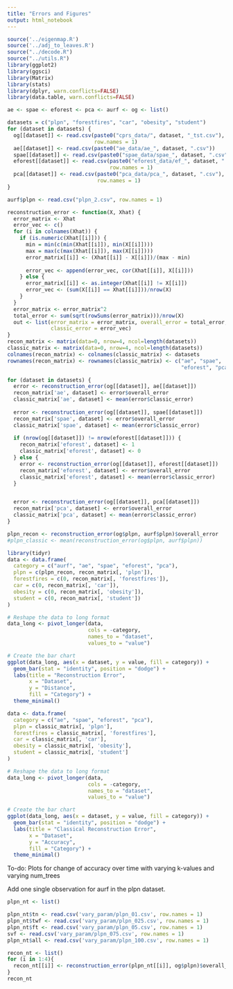 ```yaml
---
title: "Errors and Figures"
output: html_notebook
---
```


```r
source('../eigenmap.R')
source('../adj_to_leaves.R')
source("../decode.R")
source("../utils.R")
library(ggplot2)
library(ggsci)
library(Matrix)
library(stats)
library(dplyr, warn.conflicts=FALSE)
library(data.table, warn.conflicts=FALSE)
```

```r
ae <- spae <- eforest <- pca <- aurf <- og <- list()

datasets = c("plpn", "forestfires", "car", "obesity", "student")
for (dataset in datasets) {
  og[[dataset]] <- read.csv(paste0("cprs_data/", dataset, "_tst.csv"), 
                            row.names = 1)
  ae[[dataset]] <- read.csv(paste0("ae_data/ae_", dataset, ".csv"))
  spae[[dataset]] <- read.csv(paste0("spae_data/spae_", dataset, ".csv"))
  eforest[[dataset]] <- read.csv(paste0("eforest_data/ef_", dataset, ".csv"), 
                                 row.names = 1)
  pca[[dataset]] <- read.csv(paste0("pca_data/pca_", dataset, ".csv"), 
                             row.names = 1)
}

aurf$plpn <- read.csv("plpn_2.csv", row.names = 1)
```

```r
reconstruction_error <- function(X, Xhat) {
  error_matrix <- Xhat
  error_vec <- c()
  for (i in colnames(Xhat)) {
    if (is.numeric(Xhat[[i]])) {
      min = min(c(min(Xhat[[i]]), min(X[[i]]))) 
      max = max(c(max(Xhat[[i]]), max(X[[i]])))
      error_matrix[[i]] <- (Xhat[[i]] - X[[i]])/(max - min)
      
      error_vec <- append(error_vec, cor(Xhat[[i]], X[[i]]))
    } else {
      error_matrix[[i]] <- as.integer(Xhat[[i]] != X[[i]])
      error_vec <- (sum(X[[i]] == Xhat[[i]]))/nrow(X)
    }
  }
  error_matrix <- error_matrix^2
  total_error <- sum(sqrt(rowSums(error_matrix)))/nrow(X)
  out <- list(error_matrix = error_matrix, overall_error = total_error,
              classic_error = error_vec)
}
recon_matrix <- matrix(data=0, nrow=4, ncol=length(datasets))
classic_matrix <- matrix(data=0, nrow=4, ncol=length(datasets))
colnames(recon_matrix) <- colnames(classic_matrix) <- datasets
rownames(recon_matrix) <- rownames(classic_matrix) <- c("ae", "spae",
                                                        "eforest", "pca")

for (dataset in datasets) {
  error <- reconstruction_error(og[[dataset]], ae[[dataset]])
  recon_matrix['ae', dataset] <- error$overall_error
  classic_matrix['ae', dataset] <- mean(error$classic_error)
  
  error <- reconstruction_error(og[[dataset]], spae[[dataset]])
  recon_matrix['spae', dataset] <- error$overall_error
  classic_matrix['spae', dataset] <- mean(error$classic_error)
  
  if (nrow(og[[dataset]]) != nrow(eforest[[dataset]])) {
    recon_matrix['eforest', dataset] <- 1
    classic_matrix['eforest', dataset] <- 0
  } else {
    error <- reconstruction_error(og[[dataset]], eforest[[dataset]])
    recon_matrix['eforest', dataset] <- error$overall_error
    classic_matrix['eforest', dataset] <- mean(error$classic_error)
  }


  error <- reconstruction_error(og[[dataset]], pca[[dataset]])
  recon_matrix['pca', dataset] <- error$overall_error
  classic_matrix['pca', dataset] <- mean(error$classic_error)
}

plpn_recon <- reconstruction_error(og$plpn, aurf$plpn)$overall_error
#plpn_classic <- mean(reconstruction_error(og$plpn, aurf$plpn))
```

```r
library(tidyr)
data <- data.frame(
  category = c("aurf", "ae", "spae", "eforest", "pca"),
  plpn = c(plpn_recon, recon_matrix[, 'plpn']),
  forestfires = c(0, recon_matrix[, 'forestfires']),
  car = c(0, recon_matrix[, 'car']),
  obesity = c(0, recon_matrix[, 'obesity']),
  student = c(0, recon_matrix[, 'student'])
)

# Reshape the data to long format
data_long <- pivot_longer(data, 
                          cols = -category, 
                          names_to = "dataset", 
                          values_to = "value")

# Create the bar chart
ggplot(data_long, aes(x = dataset, y = value, fill = category)) +
  geom_bar(stat = "identity", position = "dodge") +
  labs(title = "Reconstruction Error",
       x = "Dataset",
       y = "Distance",
       fill = "Category") +
  theme_minimal()
```

```r
data <- data.frame(
  category = c("ae", "spae", "eforest", "pca"),
  plpn = classic_matrix[, 'plpn'],
  forestfires = classic_matrix[, 'forestfires'],
  car = classic_matrix[, 'car'],
  obesity = classic_matrix[, 'obesity'],
  student = classic_matrix[, 'student']
)

# Reshape the data to long format
data_long <- pivot_longer(data, 
                          cols = -category, 
                          names_to = "dataset", 
                          values_to = "value")

# Create the bar chart
ggplot(data_long, aes(x = dataset, y = value, fill = category)) +
  geom_bar(stat = "identity", position = "dodge") +
  labs(title = "Classical Reconstruction Error",
       x = "Dataset",
       y = "Accuracy",
       fill = "Category") +
  theme_minimal()
```

To-do: Plots for change of accuracy over time with varying k-values and varying
num_trees

Add one single observation for aurf in the plpn dataset.
```r
plpn_nt <- list()

plpn_nt$tn <- read.csv('vary_param/plpn_01.csv', row.names = 1)
plpn_nt$twf <- read.csv('vary_param/plpn_025.csv', row.names = 1)
plpn_nt$ft <- read.csv('vary_param/plpn_05.csv', row.names = 1)
svf <- read.csv('vary_param/plpn_075.csv', row.names = 1)
plpn_nt$all <- read.csv('vary_param/plpn_100.csv', row.names = 1)
```

```r
recon_nt <- list()
for (i in 1:4){
  recon_nt[[i]] <- reconstruction_error(plpn_nt[[i]], og$plpn)$overall_error
}
recon_nt
```